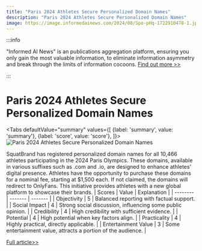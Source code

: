 ```yaml
---
title: "Paris 2024 Athletes Secure Personalized Domain Names"
description: "Paris 2024 Athletes Secure Personalized Domain Names"
image: https://image.informedainews.com/2024/08/Spo-pHq-1722910478-1.jpg
---
```



:::info

"Informed AI News" is an publications aggregation platform, ensuring you only gain the most valuable information, to eliminate information asymmetry and break through the limits of information cocoons.  [Find out more >>](/)

:::

# Paris 2024 Athletes Secure Personalized Domain Names


<Tabs
	defaultValue="summary"
	values={[
	{label: 'summary', value: 'summary'},
	{label: 'score', value: 'score'},
]}>
<TabItem value="summary">
<img
  src="https://image.informedainews.com/2024/08/Spo-pHq-1722910478-1.jpg"
  alt="Paris 2024 Athletes Secure Personalized Domain Names"
/>



SquatBrand has registered personalized domain names for all 10,466 athletes participating in the 2024 Paris Olympics. These domains, available in various suffixes such as .com and .io, are designed to enhance athletes' digital presence. Athletes have the opportunity to purchase these domains for a nominal fee, starting at $1,500 each. If not claimed, the domains will redirect to OnlyFans. This initiative provides athletes with a new global platform to showcase their brands.
</TabItem>
<TabItem value="score">
	| Scores     | Value   | Explanation |
	| -------- | ------- | ------- |
	| Objectivity  | 5    | Balanced reporting with factual support.    |
	| Social Impact | 4     | Strong social discussion, influencing some public opinion.    |
	| Credibility    | 4    | High credibility with sufficient evidence.    |
	| Potential    | 4    | High potential when key factors align.    |
	| Practicality    | 4    | Highly practical, directly applicable.    |
	| Entertainment Value    | 3    | Some entertainment value, attracts a portion of the audience.    |
</TabItem>
</Tabs>

[Full article>>](https://dn.com/en-us/news/detail-1396.html)
